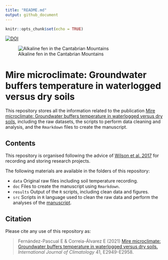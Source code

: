```yaml
---
title: "README.md"
output: github_document
---
```


```r
knitr::opts_chunk$set(echo = TRUE)
```

[![DOI](https://zenodo.org/badge/DOI/10.5281/zenodo.4081418.svg)](https://doi.org/10.5281/zenodo.4081418)

![Alkaline fen in the Cantabrian Mountains](data/Sierra Cebolleda.jpg)

# Mire microclimate: Groundwater buffers temperature in waterlogged versus dry soils

This repository stores all the information related to the publication [Mire microclimate: Groundwater buffers temperature in waterlogged versus dry soils](https://doi.org/10.1002/joc.6893), including the raw datasets, the scripts to perform data cleaning and analysis, and the `Rmarkdown` files to create the manuscript.

## Contents

This repository is organised following the advice of [Wilson et al. 2017](https://doi.org/10.1371/journal.pcbi.1005510) for recording and storing research projects.


The following materials are available in the folders of this repository:

* `data` Original raw files including soil temperature recording.
* `doc` Files to create the manuscript using `Rmarkdown`.
* `results` Output of the `R` scripts, including clean data and figures.
* `src` Scripts in `R` language used to clean the raw data and perform the analyses of the [manuscript](https://github.com/efernandezpascual/mires/blob/master/doc/manuscript.md).

## Citation

Please cite any use of this repository as: 

> Fernández-Pascual E & Correia-Álvarez E (2021) [Mire microclimate: Groundwater buffers temperature in waterlogged versus dry soils.](https://doi.org/10.1002/joc.6893) *International Journal of Climatology* 41, E2949-E2958.